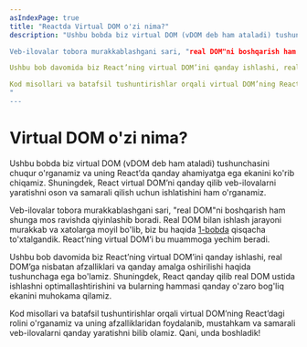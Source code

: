 ```yaml
---
asIndexPage: true
title: "Reactda Virtual DOM o'zi nima?"
description: "Ushbu bobda biz virtual DOM (vDOM deb ham ataladi) tushunchasini chuqur o'rganamiz va uning React’da qanday ahamiyatga ega ekanini ko'rib chiqamiz. Shuningdek, React virtual DOM’ni qanday qilib veb-ilovalarni yaratishni oson va samarali qilish uchun ishlatishini ham o'rganamiz.

Veb-ilovalar tobora murakkablashgani sari, "real DOM"ni boshqarish ham shunga mos ravishda qiyinlashib boradi. Real DOM bilan ishlash jarayoni murakkab va xatolarga moyil bo'lib, biz bu haqida [1-bobda](/docs/react/entry-level-stuff) qisqacha to'xtalgandik. React’ning virtual DOM’i bu muammoga yechim beradi.

Ushbu bob davomida biz React’ning virtual DOM’ini qanday ishlashi, real DOM’ga nisbatan afzalliklari va qanday amalga oshirilishi haqida tushunchaga ega bo'lamiz. Shuningdek, React qanday qilib real DOM ustida ishlashni optimallashtirishini va bularning hammasi qanday o'zaro bog'liq ekanini muhokama qilamiz.

Kod misollari va batafsil tushuntirishlar orqali virtual DOM’ning React’dagi rolini o'rganamiz va uning afzalliklaridan foydalanib, mustahkam va samarali veb-ilovalarni qanday yaratishni bilib olamiz. Qani, unda boshladik!
"
---
```


# Virtual DOM o'zi nima?

Ushbu bobda biz virtual DOM (vDOM deb ham ataladi) tushunchasini chuqur o'rganamiz va uning React’da qanday ahamiyatga ega ekanini ko'rib chiqamiz. Shuningdek, React virtual DOM’ni qanday qilib veb-ilovalarni yaratishni oson va samarali qilish uchun ishlatishini ham o'rganamiz.

Veb-ilovalar tobora murakkablashgani sari, "real DOM"ni boshqarish ham shunga mos ravishda qiyinlashib boradi. Real DOM bilan ishlash jarayoni murakkab va xatolarga moyil bo'lib, biz bu haqida [1-bobda](/docs/react/entry-level-stuff) qisqacha to'xtalgandik. React’ning virtual DOM’i bu muammoga yechim beradi.

Ushbu bob davomida biz React’ning virtual DOM’ini qanday ishlashi, real DOM’ga nisbatan afzalliklari va qanday amalga oshirilishi haqida tushunchaga ega bo'lamiz. Shuningdek, React qanday qilib real DOM ustida ishlashni optimallashtirishini va bularning hammasi qanday o'zaro bog'liq ekanini muhokama qilamiz.

Kod misollari va batafsil tushuntirishlar orqali virtual DOM’ning React’dagi rolini o'rganamiz va uning afzalliklaridan foydalanib, mustahkam va samarali veb-ilovalarni qanday yaratishni bilib olamiz. Qani, unda boshladik!

